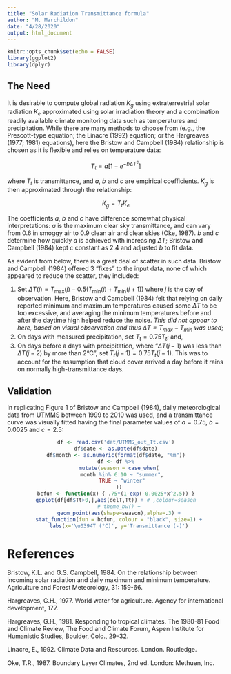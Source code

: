 ```yaml
---
title: "Solar Radiation Transmittance formula"
author: "M. Marchildon"
date: "4/28/2020"
output: html_document
---
```


```r
knitr::opts_chunk$set(echo = FALSE)
library(ggplot2)
library(dplyr)
```


## The Need

It is desirable to compute global radiation $K_g$ using extraterrestrial solar radiation $K_e$ approximated using solar irradiation theory and a combination readily available climate monitoring data such as temperatures and precipitation. While there are many methods to choose from (e.g., the Prescott-type equation; the Linacre (1992) equation; or the Hargreaves (1977; 1981) equations), here the Bristow and Campbell (1984) relationship is chosen as it is flexible and relies on temperature data:

$$T_t = a\left[1 - e^{-b\Delta T^c}\right]$$

where $T_t$ is transmittance, and $a$, $b$ and $c$ are empirical coefficients. $K_g$ is then approximated through the relationship:

$$K_g=T_tK_e$$

The coefficients $a$, $b$ and $c$ have difference somewhat physical interpretations: $a$ is the maximum clear sky transmittance, and can vary from 0.6 in smoggy air to 0.9 clean air and clear skies (Oke, 1987). $b$ and $c$ determine how quickly $a$ is achieved with increasing $\Delta T$; Bristow and Campbell (1984) kept $c$ constant as $2.4$ and adjusted $b$ to fit data.

As evident from below, there is a great deal of scatter in such data. Bristow and Campbell (1984) offered 3 "fixes" to the input data, none of which appeared to reduce the scatter, they included:

  1. Set $\Delta T(j)=T_\text{max}(j) - 0.5\left(T_\text{min}(j)+T_\text{min}(j+1)\right)$ where $j$ is the day of observation. Here, Bristow and Campbell (1984) felt that relying on daily reported minimum and maximum temperatures caused some $\Delta T$ to be too excessive, and averaging the minimum temperatures before and after the daytime high helped reduce the noise. *This did not appear to here, based on visual observation and thus $\Delta T=T_\text{max} - T_\text{min}$ was used*;
  1. On days with measured precipitation, set $T_t=0.75T_t$; and, 
  1. On days before a days with precipitation, where "$\Delta T(j-1)$ was less than $\Delta T(j-2)$ by more than 2°C", set $T_t(j-1)=0.75T_t(j-1)$. This was to account for the assumption that cloud cover arrived a day before it rains on normally high-transmittance days.


## Validation

In replicating Figure 1 of Bristow and Campbell (1984), daily meteorological data from [UTMMS](https://www.utm.utoronto.ca/geography/resources/meteorological-station) between 1999 to 2010 was used, and a transmittance curve was visually fitted having the final parameter values of $a=0.75$, $b=0.0025$ and $c=2.5$:

<center>
```r
df <- read.csv('dat/UTMMS_out_Tt.csv')
df$date <- as.Date(df$date)
df$month <- as.numeric(format(df$date, "%m"))
df <- df %>%
  mutate(season = case_when(
    month %in% 6:10 ~ "summer",
    TRUE ~ "winter"
  ))
bcfun <- function(x) { .75*(1-exp(-0.0025*x^2.5)) }
ggplot(df[df$Tt>0,],aes(delT,Tt)) + # ,colour=season
  # theme_bw() +
  geom_point(aes(shape=season),alpha=.3) +
  stat_function(fun = bcfun, colour = "black", size=1) +
  labs(x='\u0394T (°C)', y='Transmittance (-)')
```
</center>

# References

Bristow, K.L. and G.S. Campbell, 1984. On the relationship between incoming solar radiation and daily maximum and minimum temperature. Agriculture and Forest Meteorology, 31: 159-66.

Hargreaves, G.H., 1977. World water for agriculture. Agency for international development, 177.

Hargreaves, G.H., 1981. Responding to tropical climates. The 1980-81 Food and Climate Review, The Food and Climate Forum, Aspen Institute for Humanistic Studies, Boulder, Colo., 29–32.

Linacre, E., 1992. Climate Data and Resources. London. Routledge.

Oke, T.R., 1987. Boundary Layer Climates, 2nd ed. London: Methuen, Inc.
